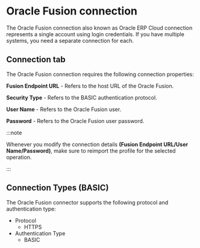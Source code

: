 
# Oracle Fusion connection

<head>
  <meta name="guidename" content="Integration"/>
  <meta name="context" content="GUID-7c2cf2a2-2ebb-40d5-85f0-55065b7314e0"/>
</head>


The Oracle Fusion connection also known as Oracle ERP Cloud connection represents a single account using login credentials. If you have multiple systems, you need a separate connection for each.

## Connection tab

The Oracle Fusion connection requires the following connection properties:

**Fusion Endpoint URL** - 
Refers to the host URL of the Oracle Fusion.

**Security Type** - 
Refers to the BASIC authentication protocol.

**User Name** - 
Refers to the Oracle Fusion user.

**Password** - 
Refers to the Oracle Fusion user password.

:::note

Whenever you modify the connection details **\(Fusion Endpoint URL/User Name/Password\)**, make sure to reimport the profile for the selected operation.

:::

## Connection Types \(BASIC\)

The Oracle Fusion connector supports the following protocol and authentication type:

-   Protocol
    -   HTTPS
-   Authentication Type
    -   BASIC

<TestConnection />